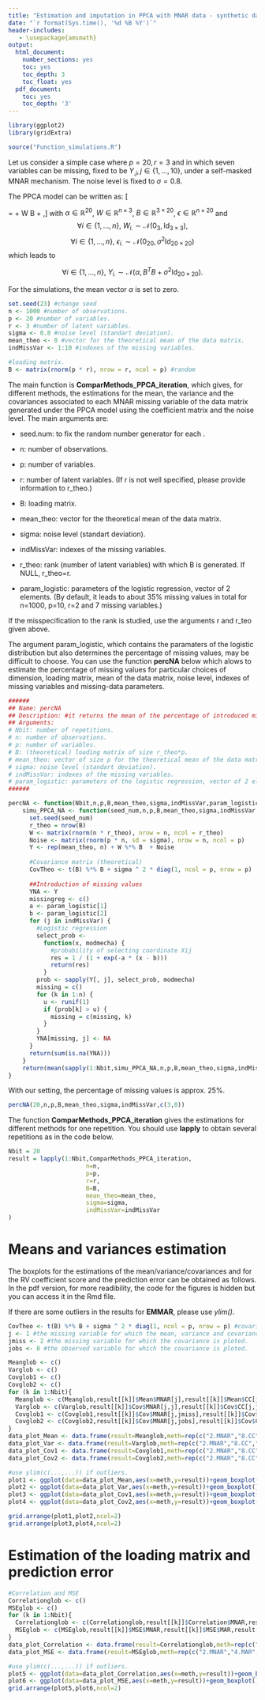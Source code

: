 ```yaml
---
title: "Estimation and imputation in PPCA with MNAR data - synthetic data"
date: "`r format(Sys.time(), '%d %B %Y')`"
header-includes:
   - \usepackage{amsmath}
output:
  html_document:
    number_sections: yes
    toc: yes
    toc_depth: 3
    toc_float: yes
  pdf_document:
    toc: yes
    toc_depth: '3'
---
```




```r
library(ggplot2)
library(gridExtra)
```

```r
source("Function_simulations.R")
```


Let us consider a simple case where $p = 20, r = 3$ and in which seven variables can be missing, fixed to be $Y_{.j}, j \in \{1, \dots, 10\}$, under a self-masked MNAR mechanism. The noise level is fixed to $\sigma=0.8$. 

The PPCA model can be written as:
\[\begin{pmatrix} Y_{.1} & \dots & Y_{.20} \end{pmatrix}=  \mathbf{1} \alpha+ W B + \epsilon,\]
with $\alpha \in \mathbb{R}^{20}$, $W \in \mathbb{R}^{n \times 3}$, $B \in \mathbb{R}^{3\times20}$, $\epsilon \in \mathbb{R}^{n\times 20}$ and 
$$\forall i \in \{1,\dots,n\}, \: W_{i.} \sim \mathcal{N}(0_3,\mathrm{Id}_{3\times 3}),$$
$$\forall i \in \{1,\dots,n\}, \: \epsilon_{i.} \sim \mathcal{N}(0_{20},\sigma^2\mathrm{Id}_{20\times 20})$$
which leads to 

$$\forall i \in \{1,\dots,n\}, \: Y_{i.} \sim \mathcal{N}(\alpha,B^TB+\sigma^2\mathrm{Id}_{20\times 20}).$$


For the simulations, the mean vector $\alpha$ is set to zero. 

```r
set.seed(23) #change seed
n <- 1000 #number of observations. 
p <- 20 #number of variables. 
r <- 3 #number of latent variables.
sigma <- 0.8 #noise level (standart deviation). 
mean_theo <- 0 #vector for the theoretical mean of the data matrix. 
indMissVar <- 1:10 #indexes of the missing variables. 

#loading matrix. 
B <- matrix(rnorm(p * r), nrow = r, ncol = p) #random

```


The main function is **ComparMethods_PPCA_iteration**, which gives, for different methods, the estimations for the mean, the variance and the covariances associated to each MNAR missing variable of the data matrix generated under the PPCA model using the coefficient matrix and the noise level. The main arguments are: 

* seed.num: to fix the random number generator for each . 

* n: number of observations. 

* p: number of variables. 

* r: number of latent variables. (If r is not well specified, please provide information to r_theo.)

* B: loading matrix. 

* mean_theo: vector for the theoretical mean of the data matrix. 

* sigma: noise level (standart deviation). 

* indMissVar: indexes of the missing variables. 

* r_theo: rank (number of latent variables) with which B is generated. If NULL, r_theo=r. 

* param_logistic: parameters of the logistic regression, vector of 2 elements. (By default, it leads to about 35% missing values in total for n=1000, p=10, r=2 and 7 missing variables.)

If the misspecification to the rank is studied, use the arguments r and r_teo given above. 

The argument param_logistic, which contains the paramaters of the logistic distribution but also determines the percentage of missing values, may be difficult to choose. You can use the function **percNA** below which alows to estimate the percentage of missing values for particular choices of dimension, loading matrix, mean of the data matrix, noise level, indexes of missing variables and missing-data parameters. 


```r

######
## Name: percNA
## Description: #it returns the mean of the percentage of introduced missing values for several repetitions. 
## Arguments: 
# Nbit: number of repetitions. 
# n: number of observations. 
# p: number of variables. 
# B: (theoretical) loading matrix of size r_theo*p.
# mean_theo: vector of size p for the theoretical mean of the data matrix. 
# sigma: noise level (standart deviation). 
# indMissVar: indexes of the missing variables. 
# param_logistic: parameters of the logistic regression, vector of 2 elements.
###### 

percNA <- function(Nbit,n,p,B,mean_theo,sigma,indMissVar,param_logistic){
    simu_PPCA_NA <- function(seed_num,n,p,B,mean_theo,sigma,indMissVar,param_logistic){
      set.seed(seed_num)
      r_theo = nrow(B)
      W <- matrix(rnorm(n * r_theo), nrow = n, ncol = r_theo)
      Noise <- matrix(rnorm(p * n, sd = sigma), nrow = n, ncol = p)
      Y <- rep(mean_theo, n) + W %*% B  + Noise
      
      #Covariance matrix (theoretical)
      CovTheo <- t(B) %*% B + sigma ^ 2 * diag(1, ncol = p, nrow = p)
      
      ##Introduction of missing values
      YNA <- Y
      missingreg <- c()
      a <- param_logistic[1]
      b <- param_logistic[2]
      for (j in indMissVar) {
        #Logistic regression
        select_prob <-
          function(x, modmecha) {
            #probability of selecting coordinate Xij
            res = 1 / (1 + exp(-a * (x - b)))
            return(res)
          }
        prob <- sapply(Y[, j], select_prob, modmecha)
        missing = c()
        for (k in 1:n) {
          u <- runif(1)
          if (prob[k] > u) {
            missing = c(missing, k)
          }
        }
        YNA[missing, j] <- NA
      }
      return(sum(is.na(YNA)))
    }
    return(mean(sapply(1:Nbit,simu_PPCA_NA,n,p,B,mean_theo,sigma,indMissVar,param_logistic)/(n*p)))
}
```

With our setting, the percentage of missing values is approx. 25\%. 

```r
percNA(20,n,p,B,mean_theo,sigma,indMissVar,c(3,0))
```


The function **ComparMethods_PPCA_iteration** gives the estimations for different methods for one repetition. You should use **lapply** to obtain several repetitions as in the code below. 


```r
Nbit = 20
result = lapply(1:Nbit,ComparMethods_PPCA_iteration,
                      n=n,
                      p=p,
                      r=r,
                      B=B,
                      mean_theo=mean_theo,
                      sigma=sigma,
                      indMissVar=indMissVar
)
```


# Means and variances estimation

The boxplots for the estimations of the mean/variance/covariances and for the RV coefficient score and the prediction error can be obtained as follows. In the pdf version, for more readibility, the code for the figures is hidden but you can access it in the Rmd file. 

If there are some outliers in the results for **EMMAR**, please use *ylim()*. 

```r
CovTheo <- t(B) %*% B + sigma ^ 2 * diag(1, ncol = p, nrow = p) #covariance matrix (theoretical) computation
j <- 1 #the missing variable for which the mean, variance and covariances is ploted.
jmiss <- 2 #the missing variable for which the covariance is ploted.
jobs <- 8 #the observed variable for which the covariance is ploted.
```

```r
Meanglob <- c()
Varglob <- c()
Covglob1 <- c()
Covglob2 <- c()
for (k in 1:Nbit){
  Meanglob <- c(Meanglob,result[[k]]$Mean$MNAR[j],result[[k]]$Mean$CC[j],result[[k]]$Mean$MAR[j],result[[k]]$Mean$Soft[j],result[[k]]$Mean$Mean[j],result[[k]]$Mean$MAREM[j])
  Varglob <- c(Varglob,result[[k]]$Cov$MNAR[j,j],result[[k]]$Cov$CC[j,j],result[[k]]$Cov$MAR[j,j],result[[k]]$Cov$Soft[j,j],result[[k]]$Cov$Mean[j,j],result[[k]]$Cov$MAREM[j,j])
  Covglob1 <- c(Covglob1,result[[k]]$Cov$MNAR[j,jmiss],result[[k]]$Cov$CC[j,jmiss],result[[k]]$Cov$MAR[j,jmiss],result[[k]]$Cov$Soft[j,jmiss],result[[k]]$Cov$Mean[j,jmiss],result[[k]]$Cov$MAREM[j,jmiss])
  Covglob2 <- c(Covglob2,result[[k]]$Cov$MNAR[j,jobs],result[[k]]$Cov$CC[j,jobs],result[[k]]$Cov$MAR[j,jobs],result[[k]]$Cov$Soft[j,jobs],result[[k]]$Cov$Mean[j,jobs],result[[k]]$Cov$MAREM[j,jobs])
}
data_plot_Mean <- data.frame(result=Meanglob,meth=rep(c("2.MNAR","8.CC","4.MAR","6.Soft","7.Mean","5.MAREM"),Nbit))
data_plot_Var <- data.frame(result=Varglob,meth=rep(c("2.MNAR","8.CC","4.MAR","6.Soft","7.Mean","5.MAREM"),Nbit))
data_plot_Cov1 <- data.frame(result=Covglob1,meth=rep(c("2.MNAR","8.CC","4.MAR","6.Soft","7.Mean","5.MAREM"),Nbit))
data_plot_Cov2 <- data.frame(result=Covglob2,meth=rep(c("2.MNAR","8.CC","4.MAR","6.Soft","7.Mean","5.MAREM"),Nbit))

#use ylim(c(...,...)) if outliers. 
plot1 <- ggplot(data=data_plot_Mean,aes(x=meth,y=result))+geom_boxplot()+geom_hline(yintercept = mean_theo,color = "red")+ylab("")+xlab("Mean of a MNAR variable")+scale_x_discrete(labels=c("MNAR","MAR","EMMAR","SoftMAR","Mean","Del")) +theme(axis.title.x=element_text(size=12),axis.title.y=element_text(size=12),axis.text.x=element_text(size=12,angle=60),axis.text.y=element_text(size=12),title=element_text(hjust = 0.5,size=12)) + theme(legend.position='none')
plot2 <- ggplot(data=data_plot_Var,aes(x=meth,y=result))+geom_boxplot()+geom_hline(yintercept = CovTheo[j,j],color = "red")+ylab("")+xlab("Variance of a MNAR variable")+scale_x_discrete(labels=c("MNAR","MAR","EMMAR","SoftMAR","Mean","Del")) +theme(axis.title.x=element_text(size=12),axis.title.y=element_text(size=12),axis.text.x=element_text(size=12,angle=60),axis.text.y=element_text(size=12),title=element_text(hjust = 0.5,size=12)) + theme(legend.position='none')
plot3 <- ggplot(data=data_plot_Cov1,aes(x=meth,y=result))+geom_boxplot()+geom_hline(yintercept = CovTheo[j,jmiss],color = "red")+ylab("")+xlab("Cov 2 MNAR variables")+scale_x_discrete(labels=c("MNAR","MAR","EMMAR","SoftMAR","Mean","Del"))+ylim(c(-1,2)) +theme(axis.title.x=element_text(size=12),axis.title.y=element_text(size=12),axis.text.x=element_text(size=12,angle=60),axis.text.y=element_text(size=12),title=element_text(hjust = 0.5,size=12)) + theme(legend.position='none')
plot4 <- ggplot(data=data_plot_Cov2,aes(x=meth,y=result))+geom_boxplot()+geom_hline(yintercept = CovTheo[j,jobs],color = "red")+ylab("")+xlab("Cov MNAR/pivot variables")+scale_x_discrete(labels=c("MNAR","MAR","EMMAR","SoftMAR","Mean","Del")) +theme(axis.title.x=element_text(size=12),axis.title.y=element_text(size=12),axis.text.x=element_text(size=12,angle=60),axis.text.y=element_text(size=12),title=element_text(hjust = 0.5,size=12)) + theme(legend.position='none')

grid.arrange(plot1,plot2,ncol=2) 
grid.arrange(plot3,plot4,ncol=2) 
```


# Estimation of the loading matrix and prediction error


```r
#Correlation and MSE
Correlationglob <- c()
MSEglob <- c()
for (k in 1:Nbit){
  Correlationglob <- c(Correlationglob,result[[k]]$Correlation$MNAR,result[[k]]$Correlation$MAR,result[[k]]$Correlation$Soft,result[[k]]$Correlation$Mean,result[[k]]$Correlation$MAREM)
  MSEglob <- c(MSEglob,result[[k]]$MSE$MNAR,result[[k]]$MSE$MAR,result[[k]]$MSE$Soft,result[[k]]$MSE$Mean,result[[k]]$MSE$MAREM)
}
data_plot_Correlation <- data.frame(result=Correlationglob,meth=rep(c("2.MNAR","4.MAR","6.Soft","7.Mean","5.MAREM"),Nbit))
data_plot_MSE <- data.frame(result=MSEglob,meth=rep(c("2.MNAR","4.MAR","6.Soft","7.Mean","5.MAREM"),Nbit))

#use ylim(c(...,...)) if outliers. 
plot5 <- ggplot(data=data_plot_Correlation,aes(x=meth,y=result))+geom_boxplot()+ylab("")+xlab("RV Coefficient")+scale_x_discrete(labels=c("MNAR","MAR","EMMAR","SoftMAR","Mean"))+theme(axis.title.x=element_text(size=12),axis.title.y=element_text(size=12),axis.text.x=element_text(size=12,angle=60),axis.text.y=element_text(size=12),title=element_text(size=12)) + theme(legend.position='none')
plot6 <- ggplot(data=data_plot_MSE,aes(x=meth,y=result))+geom_boxplot()+ylab("")+xlab("Prediction error")+scale_x_discrete(labels=c("MNAR","MAR","EMMAR","SoftMAR","Mean"))+theme(axis.title.x=element_text(size=12),axis.title.y=element_text(size=12),axis.text.x=element_text(size=12,angle=60),axis.text.y=element_text(size=12),title=element_text(size=12)) + theme(legend.position='none') + ylim(c(0,2))
grid.arrange(plot5,plot6,ncol=2)
```

